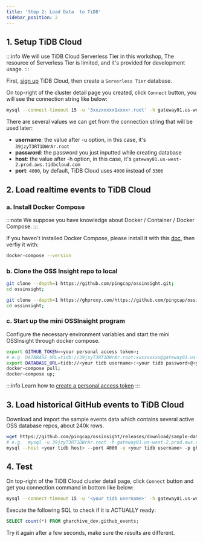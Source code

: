 ```yaml
---
title: 'Step 2: Load Data  to TiDB'
sidebar_position: 2
---
```



## 1. Setup TiDB Cloud

:::info
We will use TiDB Cloud Serverless Tier in this workshop, The resource of Serverless Tier is limited, and it's provided for development usage.
:::

First, [sign up](https://tidbcloud.com/?utm_source=ossinsight&utm_medium=referral) TiDB Cloud, then create a `Serverless Tier` database.

On top-right of the cluster detail page you created, click `Connect` button, you will see the connection string like below:
```bash
mysql --connect-timeout 15 -u '3xxzxxxxx1xxxxr.root' -h gateway01.us-west-2.prod.aws.tidbcloud.com -P 4000 -D test -p
```

There are several values we can get from the connection string that will be used later:

* **username**: the value after -u option, in this case, it's `39jzyT3RT1DWrAr.root` 
* **password**: the password you just inputted while creating database 
* **host**: the value after -h option, in this case, it's `gateway01.us-west-2.prod.aws.tidbcloud.com`
* **port**: `4000`, by default, TiDB Cloud uses `4000` instead of `3306`

## 2. Load realtime events to TiDB Cloud

### a. Install Docker Compose

:::note
We suppose you have knowledge about Docker / Container / Docker Compose.
:::

If you haven't installed Docker Compose, please install it with this [doc](https://docs.docker.com/compose/install/), then verfiy it with:

```bash
docker-compose --version
```

### b. Clone the OSS Insight repo to local

<Tabs>
<TabItem value="github" label="GitHub" default>

```bash
git clone --depth=1 https://github.com/pingcap/ossinsight.git;
cd ossinsight;
```
</TabItem>
<TabItem value="ghproxy" label="GHProxy">

```bash
git clone --depth=1 https://ghproxy.com/https://github.com/pingcap/ossinsight.git;
cd ossinsight;
```

</TabItem>
</Tabs>


### c. Start up the mini OSSInsight program

Configure the necessary environment variables and start the mini OSSInsight through docker compose.


```bash
export GITHUB_TOKEN=<your personal access token>;
# e.g. DATABASE_URL=tidb://39jzyT3RT1DWrAr.root:xxxxxxxxx@gateway01.us-west-2.prod.aws.tidbcloud.com:4000/gharchive_dev
export DATABASE_URL=tidb://<your tidb username>:<your tidb password>@<your tidb host>:4000/gharchive_dev;
docker-compose pull;
docker-compose up;
```

:::info
Learn how to [create a personal access token](/docs/workshop/mini-ossinsight/step-by-step/find-data-source#creating-a-personal-access-token)
:::


## 3. Load historical GitHub events to TiDB Cloud

Download and import the sample events data which contains several active OSS database repos, about 240k rows.

```bash
wget https://github.com/pingcap/ossinsight/releases/download/sample-data/gharchive_dev.github_events.000000000.sql;
# e.g.  mysql -u 39jzyT3RT1DWrAr.root -h gateway01.us-west-2.prod.aws.tidbcloud.com -P 4000 -p gharchive_dev < gharchive_dev.github_events.000000000.sql
mysql --host <your tidb host> --port 4000 -u <your tidb username> -p gharchive_dev < gharchive_dev.github_events.000000000.sql
```

## 4. Test

On top-right of the TiDB Cloud cluster detail page, click `Connect` button and get you connection command in bottom like below:
```bash
mysql --connect-timeout 15 -u '<your tidb username>' -h gateway01.us-west-2.prod.aws.tidbcloud.com -P 4000 -D test -p
```

Execute the following SQL to check if it is ACTUALLY ready:

```sql
SELECT count(*) FROM gharchive_dev.github_events;
```

Try it again after a few seconds, make sure the results are different.
